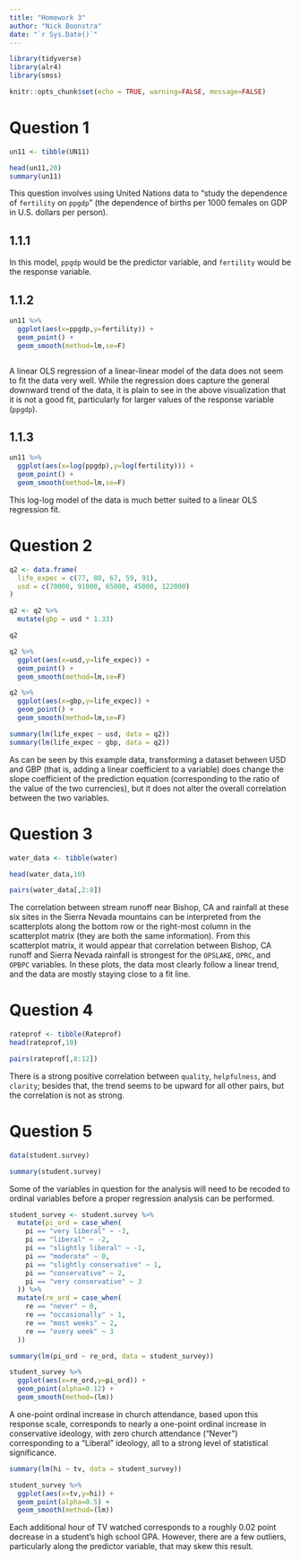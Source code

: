 ```yaml
---
title: "Homework 3"
author: "Nick Boonstra"
date: "`r Sys.Date()`"
---
```


```r

library(tidyverse)
library(alr4)
library(smss)

knitr::opts_chunk$set(echo = TRUE, warning=FALSE, message=FALSE)
```

# Question 1

```r

un11 <- tibble(UN11)

head(un11,20)
summary(un11)

```

This question involves using United Nations data to "study the dependence of `fertility` on `ppgdp`" (the dependence of births per 1000 females on GDP in U.S. dollars per person).

## 1.1.1

In this model, `ppgdp` would be the predictor variable, and `fertility` would be the response variable.

## 1.1.2

```r

un11 %>% 
  ggplot(aes(x=ppgdp,y=fertility)) +
  geom_point() +
  geom_smooth(method=lm,se=F)



```

A linear OLS regression of a linear-linear model of the data does not seem to fit the data very well. While the regression does capture the general downward trend of the data, it is plain to see in the above visualization that it is not a good fit, particularly for larger values of the response variable (`ppgdp`).

## 1.1.3

```r

un11 %>% 
  ggplot(aes(x=log(ppgdp),y=log(fertility))) +
  geom_point() +
  geom_smooth(method=lm,se=F)

```

This log-log model of the data is much better suited to a linear OLS regression fit.

# Question 2

```r

q2 <- data.frame(
  life_expec = c(77, 80, 67, 59, 91),
  usd = c(70000, 91000, 65000, 45000, 122000)
)

q2 <- q2 %>% 
  mutate(gbp = usd * 1.33)

q2

q2 %>% 
  ggplot(aes(x=usd,y=life_expec)) +
  geom_point() +
  geom_smooth(method=lm,se=F)

q2 %>% 
  ggplot(aes(x=gbp,y=life_expec)) +
  geom_point() +
  geom_smooth(method=lm,se=F)

summary(lm(life_expec ~ usd, data = q2))
summary(lm(life_expec ~ gbp, data = q2))

```

As can be seen by this example data, transforming a dataset between USD and GBP (that is, adding a linear coefficient to a variable) does change the slope coefficient of the prediction equation (corresponding to the ratio of the value of the two currencies), but it does not alter the overall correlation between the two variables.

# Question 3

```r

water_data <- tibble(water)

head(water_data,10)

pairs(water_data[,2:8])

```

The correlation between stream runoff near Bishop, CA and rainfall at these six sites in the Sierra Nevada mountains can be interpreted from the scatterplots along the bottom row or the right-most column in the scatterplot matrix (they are both the same information). From this scatterplot matrix, it would appear that correlation between Bishop, CA runoff and Sierra Nevada rainfall is strongest for the `OPSLAKE`, `OPRC`, and `OPBPC` variables. In these plots, the data most clearly follow a linear trend, and the data are mostly staying close to a fit line. 


# Question 4

```r

rateprof <- tibble(Rateprof)
head(rateprof,10)

pairs(rateprof[,8:12])

```

There is a strong positive correlation between `quality`, `helpfulness`, and `clarity`; besides that, the trend seems to be upward for all other pairs, but the correlation is not as strong.


# Question 5

```r

data(student.survey)

summary(student.survey)

```

Some of the variables in question for the analysis will need to be recoded to ordinal variables before a proper regression analysis can be performed.

```r

student_survey <- student.survey %>% 
  mutate(pi_ord = case_when(
    pi == "very liberal" ~ -3,
    pi == "liberal" ~ -2,
    pi == "slightly liberal" ~ -1,
    pi == "moderate" ~ 0,
    pi == "slightly conservative" ~ 1,
    pi == "conservative" ~ 2,
    pi == "very conservative" ~ 3
  )) %>% 
  mutate(re_ord = case_when(
    re == "never" ~ 0,
    re == "occasionally" ~ 1,
    re == "most weeks" ~ 2,
    re == "every week" ~ 3
  ))

```

```r

summary(lm(pi_ord ~ re_ord, data = student_survey))

student_survey %>% 
  ggplot(aes(x=re_ord,y=pi_ord)) +
  geom_point(alpha=0.12) +
  geom_smooth(method=(lm))

```
A one-point ordinal increase in church attendance, based upon this response scale, corresponds to nearly a one-point ordinal increase in conservative ideology, with zero church attendance ("Never") corresponding to a "Liberal" ideology, all to a strong level of statistical significance.


```r

summary(lm(hi ~ tv, data = student_survey))

student_survey %>% 
  ggplot(aes(x=tv,y=hi)) +
  geom_point(alpha=0.5) +
  geom_smooth(method=(lm))

```
Each additional hour of TV watched corresponds to a roughly 0.02 point decrease in a student's high school GPA. However, there are a few outliers, particularly along the predictor variable, that may skew this result.
